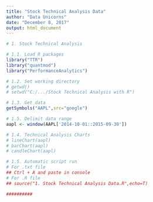 ```yaml
---
title: "Stock Technical Analysis Data"
author: "Data Unicorns"
date: "December 8, 2017"
output: html_document
---
```


```r
# 1. Stock Technical Analysis

# 1.1. Load R packages 
library("TTR")
library("quantmod")
library("PerformanceAnalytics")

# 1.2. Set working directory
# getwd()
# setwd("C:/.../Stock Technical Analysis with R")

# 1.3. Get data
getSymbols("AAPL",src="google")

# 1.5. Delimit data range
aapl <- window(AAPL['2014-10-01::2015-09-30'])

# 1.4. Technical Analysis Charts
# lineChart(aapl)
# barChart(aapl)
# candleChart(aapl)

# 1.5. Automatic script run
# For .txt file
## Ctrl + A and paste in console
# For .R file
## source("1. Stock Technical Analysis Data.R",echo=T)

##########
```

